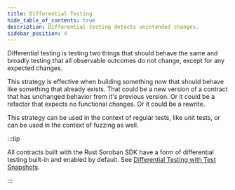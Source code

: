 ```yaml
---
title: Differential Testing
hide_table_of_contents: true
description: Differential testing detects unintended changes.
sidebar_position: 4
---
```


Differential testing is testing two things that should behave the same and broadly testing that all observable outcomes do not change, except for any expected changes.

This strategy is effective when building something now that should behave like something that already exists. That could be a new version of a contract that has unchanged behavior from it's previous version. Or it could be a refactor that expects no functional changes. Or it could be a rewrite.

This strategy can be used in the context of regular tests, like unit tests, or can be used in the context of fuzzing as well.

:::tip

All contracts built with the Rust Soroban SDK have a form of differential testing built-in and enabled by default. See [Differential Testing with Test Snapshots].

:::

```rust
```

[Getting Started]: ../../smart-contracts/getting-started
[examples]: ../../smart-contracts/example-contracts
[Differential Testing with Test Snapshots]: differential-testing-with-snapshots
